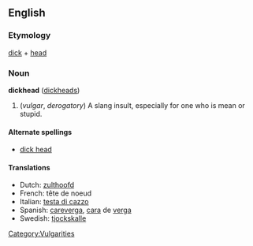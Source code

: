 ==English==
===Etymology===
[[dick]] + [[head]]

===Noun===
'''dickhead''' ([[dickheads]])

#(''vulgar'', ''derogatory'') A slang insult, especially for one who is mean or stupid.

====Alternate spellings====
*[[dick head]]

====Translations====
*Dutch: [[zulthoofd]]
*French: tête de noeud
*Italian: [[testa di cazzo]]
*Spanish: [[careverga]], [[cara]] de [[verga]]
*Swedish: [[tjockskalle]] {{c}}

[[Category:Vulgarities]]